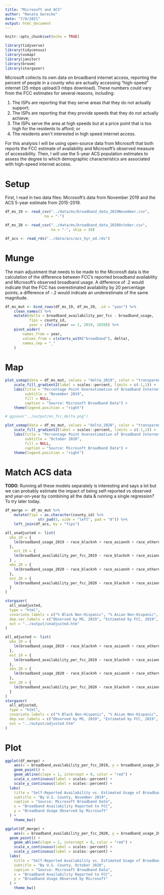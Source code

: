 ```yaml
---
title: "Microsoft and ACS"
author: "Renata Gerecke"
date: "7/8/2021"
output: html_document
---
```


```r
knitr::opts_chunk$set(echo = TRUE)

library(tidyverse)
library(tidycensus)
library(usmap)
library(janitor)
library(broom)
library(stargazer)
```

Microsoft collects its own data on broadband internet access, reporting the percent of people in a county who are actually accessing "high-speed" internet (25 mbps upload/3 mbps download). These numbers could vary from the FCC estimates for several reasons, including: 

1. The ISPs are reporting that they serve areas that they do not actually support;
2. The ISPs are reporting that they provide speeds that they do not actually achieve;
3. The ISPs serve the area at high speeds but at a price point that is too high for the residents to afford; or
4. The residents aren't interested in high speed internet access.

For this analysis I will be using open-source data from Microsoft that both reports the FCC estimate of availability and Microsoft's observed measure of accessibility. Then, I will use the 5-year ACS population estimates to assess the degree to which demographic characteristics are associated with high-speed internet access.

# Setup

First, I read in two data files: Microsoft's data from November 2019 and the ACS 5-year estimate from 2015-2019.

```r
df_ms_19 <- read_csv("../data/ms/broadband_data_2019November.csv",
                  na = "-")

df_ms_20 <- read_csv("../data/ms/broadband_data_2020October.csv",
                     na = "-", skip = 18)

df_acs <- read_rds("../data/acs/acs_5yr_ed.rds")
```

# Munge

The main adjustment that needs to be made to the Micorosft data is the calculation of the difference between FCC's reported broadband availability and Microsoft's observed broadband usage. A difference of .2 would indicate that the FCC has overestimated availability by 20 percentage points; a difference of -.2 would indicate an underestimate of the same magnitude. 

```r
df_ms_mut <- bind_rows(df_ms_19, df_ms_20, .id = "year") %>%
    clean_names() %>%
    mutate(delta = broadband_availability_per_fcc - broadband_usage,
           fips = county_id,
           year = ifelse(year == 1, 2019, 2020)) %>%
    pivot_wider(
        names_from = year,
        values_from = c(starts_with("broadband"), delta),
        names_sep = "_"
    )
```

# Map

```r
plot_usmap(data = df_ms_mut, values = "delta_2019", color = "transparent") +
    scale_fill_gradient2(label = scales::percent, limits = c(-1,1)) + 
    labs(title = "Percentage Point Overestimation of Broadband Internet Access",
         subtitle = "November 2019",
         fill = NULL,
         caption = "Source: Microsoft Broadband Data") + 
    theme(legend.position = "right")

# ggsave("../output/ms_fcc_delta.png")
```

```r
plot_usmap(data = df_ms_mut, values = "delta_2020", color = "transparent") +
    scale_fill_gradient2(label = scales::percent, limits = c(-1,1)) + 
    labs(title = "Percentage Point Overestimation of Broadband Internet Access",
         subtitle = "October 2020",
         fill = NULL,
         caption = "Source: Microsoft Broadband Data") + 
    theme(legend.position = "right")
```


# Match ACS data

**TODO**: Running all these models separately is interesting and says a lot but we can probably estimate the impact of being self-reported vs observed and year-on-year by combining all the data & running a single regression? To try later today.

```r
df_merge <- df_ms_mut %>% 
    mutate(fips = as.character(county_id) %>%
               str_pad(5, side = "left", pad = "0")) %>%
    left_join(df_acs, by = "fips")

all_unadjusted <- list(
  obs_19 = {
    lm(broadband_usage_2019 ~ race_blacknh + race_asiannh + race_othernh + race_hispanic, data = df_merge)
  },
    est_19 = {
    lm(broadband_availability_per_fcc_2019 ~ race_blacknh + race_asiannh + race_othernh + race_hispanic, data = df_merge)
  } , 
  obs_20 = {
    lm(broadband_usage_2020 ~ race_blacknh + race_asiannh + race_othernh + race_hispanic, data = df_merge)
  },
  est_20 = {
    lm(broadband_availability_per_fcc_2020 ~ race_blacknh + race_asiannh + race_othernh + race_hispanic, data = df_merge)
  } 
) 

stargazer(
  all_unadjusted,
  type = "html",
  covariate.labels = c("% Black Non-Hispanic", "% Asian Non-Hispanic", "% Other Non-Hispanic", "% Hispanic"),
  dep.var.labels = c("Observed by MS, 2019", "Estimated by FCC, 2019", "Observed by MS, 2020", "Estimated by FCC, 2020"),
  out = "../output/unadjusted.htm"
)
```


```r
all_adjusted <- list(
  obs_19 = {
    lm(broadband_usage_2019 ~ race_blacknh + race_asiannh + race_othernh + race_hispanic + male + age_18to64 + age_65up + inc_low, data = df_merge)
  },
  est_19 = {
    lm(broadband_availability_per_fcc_2019 ~ race_blacknh + race_asiannh + race_othernh + race_hispanic + male + age_18to64 + age_65up + inc_low, data = df_merge)
  },
  obs_20 = {
    lm(broadband_usage_2020 ~ race_blacknh + race_asiannh + race_othernh + race_hispanic + male + age_18to64 + age_65up + inc_low, data = df_merge)
  },
  est_20 = {
    lm(broadband_availability_per_fcc_2020 ~ race_blacknh + race_asiannh + race_othernh + race_hispanic + male + age_18to64 + age_65up + inc_low, data = df_merge)
  }
) 
stargazer(
  all_adjusted,
  type = "html",
  covariate.labels = c("% Black Non-Hispanic", "% Asian Non-Hispanic", "% Other Non-Hispanic", "% Hispanic", "% Male", "% Age 18-64", "% Age 65+", "% Below Poverty Line"),
  dep.var.labels = c("Observed by MS, 2019", "Estimated by FCC, 2019", "Observed by MS, 2020", "Estimated by FCC, 2020"),
  out = "../output/adjusted.htm"
)
```




# Plot

```r
ggplot(df_merge) + 
    aes(x = broadband_availability_per_fcc_2019, y = broadband_usage_2019) + 
    geom_point() + 
    geom_abline(slope = 1, intercept = 0, color = "red") + 
    scale_x_continuous(label = scales::percent) + 
    scale_y_continuous(label = scales::percent) + 
  labs(
    title = "Self-Reported Availability vs. Estimated Usage of Broadband Internet",
    subtitle = "By U.S. County, November 2019",
    caption = "Source: Microsoft Broadband Data",
    x = "Broadband Availability Reported to FCC",
    y = "Broadband Usage Observed by Microsoft"
  ) + 
    theme_bw()
```


```r
ggplot(df_merge) + 
    aes(x = broadband_availability_per_fcc_2020, y = broadband_usage_2020) + 
  geom_point() +
    geom_abline(slope = 1, intercept = 0, color = "red") + 
    scale_x_continuous(label = scales::percent) + 
    scale_y_continuous(label = scales::percent) + 
  labs(
    title = "Self-Reported Availability vs. Estimated Usage of Broadband Internet",
    subtitle = "By U.S. County, October 2020",
    caption = "Source: Microsoft Broadband Data",
    x = "Broadband Availability Reported to FCC",
    y = "Broadband Usage Observed by Microsoft"
  ) + 
    theme_bw()
```

